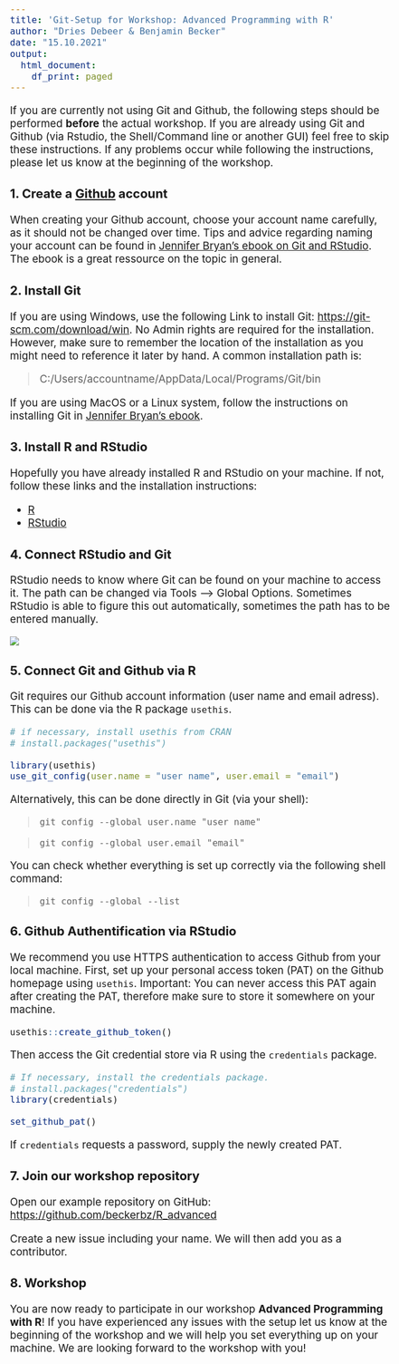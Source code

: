 ```yaml
---
title: 'Git-Setup for Workshop: Advanced Programming with R'
author: "Dries Debeer & Benjamin Becker"
date: "15.10.2021"
output:
  html_document:
    df_print: paged
---
```


<style type="text/css">
  body{
  font-size: 14pt;
}
</style>

If you are currently not using Git and Github, the following steps should be performed **before** the actual workshop. If you are already using Git and Github (via Rstudio, the Shell/Command line or another GUI) feel free to skip these instructions. If any problems occur while following the instructions, please let us know at the beginning of the workshop.

### 1. Create a [Github](https://github.com) account

When creating your Github account, choose your account name carefully, as it should not be changed over time. Tips and advice regarding naming your account can be found in  [Jennifer Bryan's ebook on Git and RStudio](https://happygitwithr.com/github-acct.html). The ebook is a great ressource on the topic in general.

### 2. Install Git

If you are using Windows, use the following Link to install Git: [https://git-scm.com/download/win](https://git-scm.com/download/win). No Admin rights are required for the installation. However, make sure to remember the location of the installation as you might need to reference it later by hand. A common installation path is: 

> C:/Users/accountname/AppData/Local/Programs/Git/bin

If you are using MacOS or a Linux system, follow the instructions on installing Git in [Jennifer Bryan's ebook](https://happygitwithr.com/install-git.html).

### 3. Install R and RStudio 

Hopefully you have already installed R and RStudio on your machine. If not, follow these links and the installation instructions: 

* [R](https://ftp.fau.de/cran/) 
* [RStudio](https://www.rstudio.com/products/rstudio/download/#download)

### 4. Connect RStudio and Git

RStudio needs to know where Git can be found on your machine to access it. The path can be changed via Tools --> Global Options. Sometimes RStudio is able to figure this out automatically, sometimes the path has to be entered manually.

![](Abbildungen_Reader/gitpfad.png)

### 5. Connect Git and Github via R

Git requires our Github account information (user name and email adress). This can be done via the R package `usethis`. 

```r

# if necessary, install usethis from CRAN
# install.packages("usethis")

library(usethis)
use_git_config(user.name = "user name", user.email = "email")
```

Alternatively, this can be done directly in Git (via your shell): 

> `git config --global user.name "user name"`

> `git config --global user.email "email"`

You can check whether everything is set up correctly via the following shell command:

> `git config --global --list`

### 6. Github Authentification via RStudio

We recommend you use HTTPS authentication to access Github from your local machine. First, set up your personal access token (PAT) on the Github homepage using `usethis`. Important: You can never access this PAT again after creating the PAT, therefore make sure to store it somewhere on your machine. 

```r
usethis::create_github_token()
```

Then access the Git credential store via R using the `credentials` package.

```r
# If necessary, install the credentials package.
# install.packages("credentials")
library(credentials)

set_github_pat()
```

If `credentials` requests a password, supply the newly created PAT.

### 7. Join our workshop repository

Open our example repository on GitHub: [https://github.com/beckerbz/R_advanced](https://github.com/beckerbz/R_advanced)

Create a new issue including your name. We will then add you as a contributor.

### 8. Workshop

You are now ready to participate in our workshop **Advanced Programming with R**! If you have experienced any issues with the setup let us know at the beginning of the workshop and we will help you set everything up on your machine. We are looking forward to the workshop with you!
